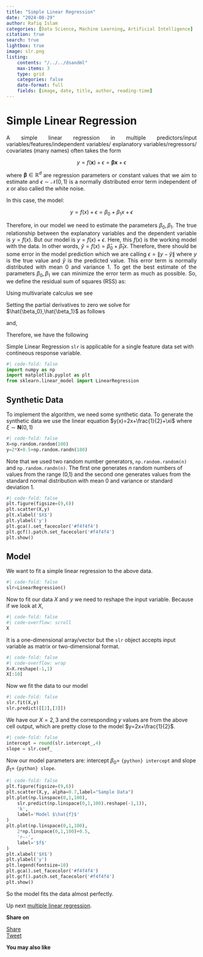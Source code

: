 ```yaml
---
title: "Simple Linear Regression"
date: "2024-08-29"
author: Rafiq Islam
categories: [Data Science, Machine Learning, Artificial Intelligence]
citation: true
search: true
lightbox: true
image: slr.png
listing: 
    contents: "/../../dsandml"
    max-items: 3
    type: grid
    categories: false
    date-format: full
    fields: [image, date, title, author, reading-time]
---  
```

 

# Simple Linear Regression  

<p style="text-align: justify">
A simple linear regression in multiple predictors/input variables/features/independent variables/ explanatory variables/regressors/ covariates (many names) often takes the form  
</p>

 $$
 y=f(\mathbf{x})+\epsilon =\mathbf{\beta}\mathbf{x}+\epsilon
 $$  

<p style="text-align: justify">
    where $\mathbf{\beta} \in \mathbb{R}^d$ are regression parameters or constant values that we aim to estimate and $\epsilon \sim \mathcal{N}(0,1)$ is a normally distributed error term independent of $x$ or also called the white noise.  
</p> 

In this case, the model:

$$
y=f(x)+\epsilon=\beta_0+\beta_1 x+\epsilon
$$

<p style="text-align: justify">
Therefore, in our model we need to estimate the parameters $\beta_0,\beta_1$. 
The true relationship between the explanatory variables and the dependent variable is $y=f(x)$. But our model is $y=f(x)+\epsilon$. Here, this $f(x)$ is the working model with the data. In other words, $\hat{y}=f(x)=\hat{\beta}_0+\hat{\beta}_1 x$. Therefore, there should be some error in the model prediction which we are calling $\epsilon=\|y-\hat{y}\|$ where $y$ is the true value and $\hat{y}$ is the predicted value. This error term is normally distributed with mean 0 and variance 1. To get the best estimate of the parameters $\beta_0,\beta_1$ we can minimize the error term as much as possible. So, we define the residual sum of squares (RSS) as:
</p>


\begin{align}
RSS &=\epsilon_1^2+\epsilon_2^2+\cdots+\epsilon_{10}^2\\
&= \sum_{i=1}^{10}(y_i-\hat{\beta}_0-\hat{\beta}_1 x_i)^2\\
\hat{\mathcal{l}}(\bar{\beta})&=\sum_{i=1}^{10}(y_i-\hat{\beta}_0-\hat{\beta}_1 x_i)^2\\
\end{align}

  

Using multivariate calculus we see  


\begin{align}
    \frac{\partial l}{\partial \beta_0}&=\sum_{i=1}^{10} 2(y_i-\hat{\beta}_0-\hat{\beta}_1 x_i)(-1)\\
    \frac{\partial l}{\partial \beta_1}&= \sum_{i=1}^{10} 2(y_i-\hat{\beta}_0-\hat{\beta}_1 x_i)(-x_i)
\end{align}
  

Setting the partial derivatives to zero we solve for $\hat{\beta_0},\hat{\beta_1}$ as follows 


\begin{align*}
    \frac{\partial l}{\partial \beta_0}&=0\\
    \implies \sum_{i=1}^{10} y_i-10 \hat{\beta_0}-\hat{\beta_1}\left(\sum_{i=1}^{10} x_i\right)&=0\\
    \implies \hat{\beta_0}&=\bar{y}-\hat{\beta_1}\bar{x}
\end{align*}
  

and, 


\begin{align*}
    \frac{\partial l}{\partial \beta_1}&=0\\
    \implies \sum_{i=1}^{10} 2(y_i-\hat{\beta}_0-\hat{\beta}_1 x_i)(-x_i)&=0\\
    \implies \sum_{i=1}^{10} (y_i-\hat{\beta}_0-\hat{\beta}_1 x_i)(x_i)&=0\\
    \implies \sum_{i=1}^{10} x_iy_i-\hat{\beta_0}\left(\sum_{i=1}^{10} x_i\right)-\hat{\beta_1}\left(\sum_{i=1}^{10} x_i^2\right)&=0\\
    \implies \sum_{i=1}^{10} x_iy_i-\left(\bar{y}-\hat{\beta_1}\bar{x}\right)\left(\sum_{i=1}^{10} x_i\right)-\hat{\beta_1}\left(\sum_{i=1}^{10} x_i^2\right)&=0\\
    \implies \sum_{i=1}^{10} x_iy_i-\bar{y}\left(\sum_{i=1}^{10} x_i\right)+\hat{\beta_1}\bar{x}\left(\sum_{i=1}^{10} x_i\right)-\hat{\beta_1}\left(\sum_{i=1}^{10} x_i^2\right)&=0\\
    \implies \sum_{i=1}^{10} x_iy_i-\bar{y}\left(\sum_{i=1}^{10} x_i\right) -\hat{\beta_1}\left(\sum_{i=1}^{10}x_i^2-\bar{x}\sum_{i=1}^{10}x_i\right)&=0\\
    \implies \sum_{i=1}^{10} x_iy_i-\bar{y}\left(\sum_{i=1}^{10} x_i\right) -\hat{\beta_1}\left(\sum_{i=1}^{10}x_i^2-10\bar{x}^2\right)&=0\\
    \implies \sum_{i=1}^{10} x_iy_i-\bar{y}\left(\sum_{i=1}^{10} x_i\right) -\hat{\beta_1}\left(\sum_{i=1}^{10}x_i^2-2\times 10\times \bar{x}^2+10\bar{x}^2\right)&=0\\
    \implies \hat{\beta_1}&=\frac{\sum_{i=1}^{10} x_iy_i-10\bar{x}\bar{y}}{\sum_{i=1}^{10}x_i^2-2\times 10\times \bar{x}^2+10\bar{x}^2}\\
    \implies \hat{\beta_1}&=\frac{\sum_{i=1}^{10} x_iy_i -10\bar{x}\bar{y}-10\bar{x}\bar{y}+10\bar{x}\bar{y}}{\sum_{i=1}^{10}x_i^2-2\bar{x}\times 10\times\frac{1}{10}\sum_{i=1}^{10}x_i +10\bar{x}^2}\\
    \implies \hat{\beta_1}&=\frac{\sum_{i=1}^{10} x_iy_i-\bar{y}\left(\sum_{i=1}^{10} x_i\right)-\bar{x}\left(\sum_{i=1}^{10} y_i\right)+10\bar{x}\bar{y}}{\sum_{i=1}^{10}(x_i-\bar{x})^2}\\
    \implies \hat{\beta_1}&=\frac{\sum_{i=1}^{10}\left(x_iy_i-x_i\bar{y}-\bar{x}y_i+\bar{x}\bar{y}\right)}{\sum_{i=1}^{10}(x_i-\bar{x})^2}\\
    \implies \hat{\beta_1}&=\frac{\sum_{i=1}^{10}(x_i-\bar{x})(y_i-\bar{y})}{\sum_{i=1}^{10}(x_i-\bar{x})^2}\\
\end{align*}

  
Therefore, we have the following

\begin{align*}
     \hat{\beta_0}&=\bar{y}-\hat{\beta_1}\bar{x}\\
     \hat{\beta_1}&=\frac{\sum_{i=1}^{10}(x_i-\bar{x})(y_i-\bar{y})}{\sum_{i=1}^{10}(x_i-\bar{x})^2}
\end{align*}

Simple Linear Regression `slr` is applicable for a single feature data set with contineous response variable.  

```python
#| code-fold: false
import numpy as np 
import matplotlib.pyplot as plt 
from sklearn.linear_model import LinearRegression
```  

## Synthetic Data  

To implement the algorithm, we need some synthetic data. To generate the synthetic data we use the linear equation $y(x)=2x+\frac{1}{2}+\xi$ where $\xi\sim \mathbf{N}(0,1)$  

```python
#| code-fold: false
X=np.random.random(100)
y=2*X+0.5+np.random.randn(100)
```  

Note that we used two random number generators, `np.random.random(n)` and `np.random.randn(n)`. The first one generates $n$ random numbers of values from the range (0,1) and the second one generates values from the standard normal distribution with mean 0 and variance or standard deviation 1.  

```python
#| code-fold: false
plt.figure(figsize=(9,6))
plt.scatter(X,y)
plt.xlabel('$X$')
plt.ylabel('y')
plt.gca().set_facecolor('#f4f4f4') 
plt.gcf().patch.set_facecolor('#f4f4f4')
plt.show()
```  

## Model
We want to fit a simple linear regression to the above data.  

```python
#| code-fold: false
slr=LinearRegression()
```  

Now to fit our data $X$ and $y$ we need to reshape the input variable. Because if we look at $X$,  

```python
#| code-fold: false
#| code-overflow: scroll
X
```  

It is a one-dimensional array/vector but the `slr` object accepts input variable as matrix or two-dimensional format.  

```python
#| code-fold: false
#| code-overflow: wrap
X=X.reshape(-1,1)
X[:10]
```  

Now we fit the data to our model  
```python
#| code-fold: false
slr.fit(X,y)
slr.predict([[2],[3]])
```  

We have our $X=2,3$ and the corresponding $y$ values are from the above cell output, which are pretty close to the model $y=2x+\frac{1}{2}$. 

```python
#| code-fold: false
intercept = round(slr.intercept_,4)
slope = slr.coef_
```  

Now our model parameters are: intercept $\beta_0=$ `{python} intercept` and slope $\beta_1=$ `{python} slope`.  

```python
#| code-fold: false
plt.figure(figsize=(9,6))
plt.scatter(X,y, alpha=0.7,label="Sample Data")
plt.plot(np.linspace(0,1,100),
    slr.predict(np.linspace(0,1,100).reshape(-1,1)),
    'k',
    label='Model $\hat{f}$'
)
plt.plot(np.linspace(0,1,100),
    2*np.linspace(0,1,100)+0.5,
    'r--',
    label='$f$'
)
plt.xlabel('$X$')
plt.ylabel('y')
plt.legend(fontsize=10)
plt.gca().set_facecolor('#f4f4f4') 
plt.gcf().patch.set_facecolor('#f4f4f4')
plt.show()
```  

So the model fits the data almost perfectly.  

Up next [multiple linear regression](/dsandml/multiplelinreg/index.qmd).  





**Share on**  

<div id="fb-root"></div>
<script async defer crossorigin="anonymous"
 src="https://connect.facebook.net/en_US/sdk.js#xfbml=1&version=v20.0"></script>
 
<div class="share-buttons">
<div class="fb-share-button" data-href="https://mrislambd.github.io/machinelearning/simplelinreg/"
data-layout="button_count" data-size="small"><a target="_blank" 
 href="https://www.facebook.com/sharer/sharer.php?u=https%3A%2F%2Fmrislambd.github.io%2Fmachinelearning%2Fsimplelinreg%2F&amp;src=sdkpreparse" 
 class="fb-xfbml-parse-ignore">Share</a></div>

<script src="https://platform.linkedin.com/in.js" type="text/javascript">lang: en_US</script>
<script type="IN/Share" data-url="https://mrislambd.github.io/machinelearning/simplelinreg/"></script> 
 
<a href="https://twitter.com/share?ref_src=twsrc%5Etfw" class="twitter-share-button" 
 data-url="https://mrislambd.github.io/machinelearning/simplelinreg/" data-show-count="true">Tweet</a>
<script async src="https://platform.twitter.com/widgets.js" charset="utf-8"></script>
</div>

<div class="fb-comments" data-href="https://mrislambd.github.io/machinelearning/simplelinreg/"
 data-width="" data-numposts="5"></div>



**You may also like**